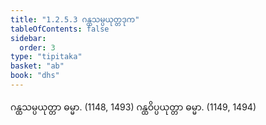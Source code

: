 ```yaml
---
title: "1.2.5.3 ဂန္ထသမ္ပယုတ္တဒုက"
tableOfContents: false
sidebar:
  order: 3
type: "tipitaka"
basket: "ab"
book: "dhs"
---
```



<DynamicBreadcrumb />

<Division number="50" book="dhs">

<Paragraph number="127" book="dhs">
ဂန္ထသမ္ပယုတ္တာ ဓမ္မာ. (<Emphasis>1148, 1493</Emphasis>)
</Paragraph>

<Paragraph number="128" book="dhs">
ဂန္ထဝိပ္ပယုတ္တာ ဓမ္မာ. (<Emphasis>1149, 1494</Emphasis>)
</Paragraph>
</Division>